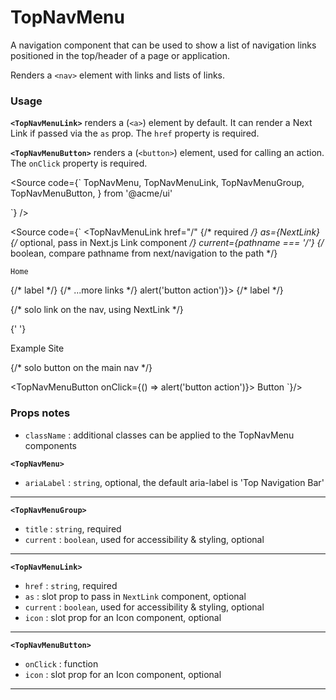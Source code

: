 
<Meta of={TopNavMenuStories} />

# TopNavMenu

A navigation component that can be used to show a list of navigation links positioned in the top/header of a page or application.

Renders a `<nav>` element with links and lists of links.

<Canvas of={TopNavMenuStories.Default} />

### Usage

**`<TopNavMenuLink>`** renders a (`<a>`) element by default.
It can render a Next Link if passed via the `as` prop. The `href` property is required.

**`<TopNavMenuButton>`** renders a (`<button>`) element, used for calling an action. The `onClick` property is required.

<Source code={`
  TopNavMenu,
  TopNavMenuLink,
  TopNavMenuGroup,
  TopNavMenuButton,
} from '@acme/ui'

`} />

<Source code={`
<TopNavMenu>
  <TopNavMenuLink
    href="/" {/* required */}
    as={NextLink} {/* optional, pass in Next.js Link component */}
    current={pathname === '/'} {/* boolean, compare pathname from next/navigation to the path */}
  >
    Home
  </TopNavMenuLink>
  <TopNavMenuGroup title={title} current={current}>
    <TopNavMenuLink href="/"> {/* label */} </TopNavMenuLink>
    {/* ...more links */}
    <TopNavMenuButton onClick={() => alert('button action')}> {/* label */} </TopNavMenuButton>
  </TopNavMenuGroup>

{/* solo link on the nav, using NextLink */}

{' '}

<TopNavMenuLink as={NextLink} href="https://example.com/" target="_blank">
	Example Site <Icon name="ExternalLink" />
</TopNavMenuLink>

{/* solo button on the main nav */}

  <TopNavMenuButton onClick={() => alert('button action')}>
    Button <LogOut className="size-4" />
  </TopNavMenuButton>
</TopNavMenu>
`}/>

### Props notes

- `className` : additional classes can be applied to the TopNavMenu components

**`<TopNavMenu>`**

- `ariaLabel` : `string`, optional, the default aria-label is 'Top Navigation Bar'

---

**`<TopNavMenuGroup>`**

- `title` : `string`, required
- `current` : `boolean`, used for accessibility & styling, optional

---

**`<TopNavMenuLink>`**

- `href` : `string`, required
- `as` : slot prop to pass in `NextLink` component, optional
- `current` : `boolean`, used for accessibility & styling, optional
- `icon` : slot prop for an Icon component, optional

---

**`<TopNavMenuButton>`**

- `onClick` : function
- `icon` : slot prop for an Icon component, optional

---
